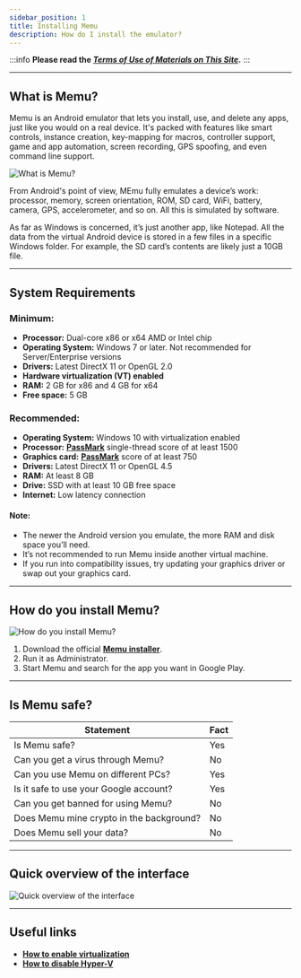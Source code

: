 ```yaml
---
sidebar_position: 1
title: Installing Memu
description: How do I install the emulator?
---
```

:::info **Please read the [*Terms of Use of Materials on This Site*](../Disclaimer).**
:::
_______________________________________________
## What is Memu?
Memu is an Android emulator that lets you install, use, and delete any apps, just like you would on a real device. It's packed with features like smart controls, instance creation, key-mapping for macros, controller support, game and app automation, screen recording, GPS spoofing, and even command line support.

![What is Memu?](./assets/Memu_Install/MEmu_Install_pic1.png)

From Android's point of view, MEmu fully emulates a device’s work: processor, memory, screen orientation, ROM, SD card, WiFi, battery, camera, GPS, accelerometer, and so on. All this is simulated by software.

As far as Windows is concerned, it’s just another app, like Notepad. All the data from the virtual Android device is stored in a few files in a specific Windows folder. For example, the SD card’s contents are likely just a 10GB file.
_______________________________________________
## System Requirements
### Minimum:
- **Processor:** Dual-core x86 or x64 AMD or Intel chip
- **Operating System:** Windows 7 or later. Not recommended for Server/Enterprise versions
- **Drivers:** Latest DirectX 11 or OpenGL 2.0
- **Hardware virtualization (VT) enabled**
- **RAM:** 2 GB for x86 and 4 GB for x64
- **Free space:** 5 GB

### Recommended:
- **Operating System:** Windows 10 with virtualization enabled
- **Processor:** [**PassMark**](https://www.cpubenchmark.net/singleThread.html) single-thread score of at least 1500
- **Graphics card:** [**PassMark**](https://www.cpubenchmark.net/singleThread.html) score of at least 750
- **Drivers:** Latest DirectX 11 or OpenGL 4.5
- **RAM:** At least 8 GB
- **Drive:** SSD with at least 10 GB free space
- **Internet:** Low latency connection

#### Note:
- The newer the Android version you emulate, the more RAM and disk space you’ll need.
- It’s not recommended to run Memu inside another virtual machine.
- If you run into compatibility issues, try updating your graphics driver or swap out your graphics card.
_______________________________________________
## How do you install Memu?
![How do you install Memu?](./assets/Memu_Install/MEmu_Install_pic2.png)
1. Download the official [**Memu installer**](https://www.memuplay.com/download.php?file_name=Memu-Setup&from=official_release).
2. Run it as Administrator.
3. Start Memu and search for the app you want in Google Play.
_______________________________________________
## Is Memu safe?
|   Statement   | Fact |
| ------------- | ---- |
| Is Memu safe? | Yes  |
| Can you get a virus through Memu? | No |
| Can you use Memu on different PCs? | Yes |
| Is it safe to use your Google account? | Yes |
| Can you get banned for using Memu? | No |
| Does Memu mine crypto in the background? | No |
| Does Memu sell your data? | No |
_______________________________________________
## Quick overview of the interface
![Quick overview of the interface](./assets/Memu_Install/MEmu_Install_pic3.png)
_______________________________________________
## Useful links
- [**How to enable virtualization**](./Virtualization)
- [**How to disable Hyper-V**](./Hyper-V)